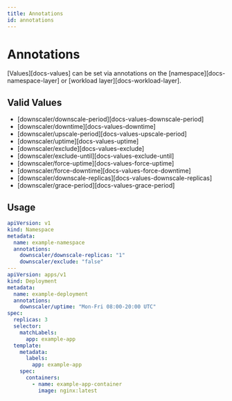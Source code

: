 ```yaml
---
title: Annotations
id: annotations
---
```


# Annotations

[Values][docs-values] can be set via annotations on the [namespace][docs-namespace-layer] or [workload layer][docs-workload-layer].

## Valid Values

- [downscaler/downscale-period][docs-values-downscale-period]
- [downscaler/downtime][docs-values-downtime]
- [downscaler/upscale-period][docs-values-upscale-period]
- [downscaler/uptime][docs-values-uptime]
- [downscaler/exclude][docs-values-exclude]
- [downscaler/exclude-until][docs-values-exclude-until]
- [downscaler/force-uptime][docs-values-force-uptime]
- [downscaler/force-downtime][docs-values-force-downtime]
- [downscaler/downscale-replicas][docs-values-downscale-replicas]
- [downscaler/grace-period][docs-values-grace-period]

## Usage

```yaml
apiVersion: v1
kind: Namespace
metadata:
  name: example-namespace
  annotations:
    downscaler/downscale-replicas: "1"
    downscaler/exclude: "false"
---
apiVersion: apps/v1
kind: Deployment
metadata:
  name: example-deployment
  annotations:
    downscaler/uptime: "Mon-Fri 08:00-20:00 UTC"
spec:
  replicas: 3
  selector:
    matchLabels:
      app: example-app
  template:
    metadata:
      labels:
        app: example-app
    spec:
      containers:
        - name: example-app-container
          image: nginx:latest
```
